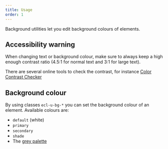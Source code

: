 ```yaml
---
title: Usage
order: 1
---
```



<Paragraph size="lead">
  Background utilities let you edit background colours of elements.
</Paragraph>

## Accessibility warning

When changing text or background colour, make sure to always keep a high enough contrast ratio (4.5:1 for normal text and 3:1 for large text).

There are several online tools to check the contrast, for instance [Color Contrast Checker](https://webaim.org/resources/contrastchecker/)

## Background colour

By using classes `ecl-u-bg-*` you can set the background colour of an element.
Available colours are:

- `default` (white)
- `primary`
- `secondary`
- `shade`
- The [grey palette](https://v2--europa-component-library.netlify.com/ec/guidelines/colours/)
